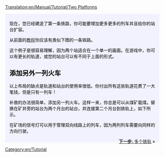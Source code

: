 [[Translation:en/Manual/Tutorial/Two Platforms]]

{{en/Tabs|3|1
|zh/Manual/Tutorial/教程/多个站台|1. 多个站台<!--
-->|zh/Manual/Tutorial/教程/多个铁轨|2. 多个铁轨|zh/Manual/Tutorial/教程/简单路网|3.简单路网}}
<div style="padding:.5em 1em 1em 1em; border-top:none; background-color:#f1f2fe; color:#000;">
{{zh/教程}}
现在，您已经建造了第一条铁路，你可能要增加更多更多的列车并且给你的站台扩容。

从前面的[[zh/Manual/Tutorial/教程|教程]]你应该有类似下图的一条铁路。
{{en/Phototable|[[File:en/Singletrain.png|400px]]|两个站台和火车|none}}

这个例子是很容易理解，因为两个站适合在一个单一的画面。在游戏中，你可以有更长的轨道，或您的站台可以有不同于上面的形式。

== 添加另外一列火车 ==
以上布局的缺点是轨道和站台的使用率很低。你付出所有这些轨道花费了一大笔钱，但是只有一列车！

补救的办法很简单，添加另一列火车。这样一来，你总是可以从煤矿载煤。替换在矿井旁的站台为两个月台的站台，并连接第二个月台到铁轨上，如下所示。
{{en/Phototable|[[File:en/TwotrainsOnetrack.png|400px]]|使用两个月台的煤矿|none}}

在矿场的信号灯可以用于管理双向线路上的列车，因为两列列车需要向同样的方向行驶。

<span style="float: right">[[zh/Manual/Tutorial/教程/多个铁轨|'''下一步:''' 多个铁轨]] &raquo;</span>
</div>
[[Category:en/Tutorial]]